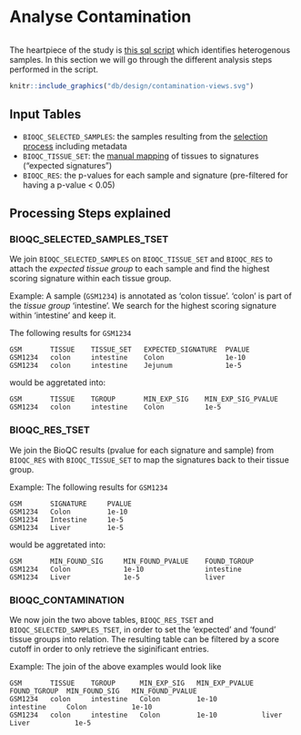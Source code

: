 # Analyse Contamination {#contamination-analysis}

```r

```

The heartpiece of the study is [this sql script](https://github.com/grst/BioQC_GEO_analysis/blob/master/db/views/contamination.sql) which identifies heterogenous samples. In this section we will go through the different analysis steps performed in the script. 

```r
knitr::include_graphics("db/design/contamination-views.svg")
```

## Input Tables
* `BIOQC_SELECTED_SAMPLES`: the samples resulting from the [selection process](#selecting samples) including metadata
* `BIOQC_TISSUE_SET`: the [manual mapping](#tissues-signatures) of tissues to signatures ("expected signatures")
* `BIOQC_RES`: the p-values for each sample and signature (pre-filtered for having a p-value < 0.05)

## Processing Steps explained
### BIOQC_SELECTED_SAMPLES_TSET
We join `BIOQC_SELECTED_SAMPLES` on `BIOQC_TISSUE_SET` and `BIOQC_RES` to attach the *expected tissue group* to each sample and find the highest scoring signature within each tissue group. 

Example: A sample (`GSM1234`) is annotated as 'colon tissue'. 'colon' is part of the *tissue group* 'intestine'. We search for the highest scoring signature within 'intestine' and keep it. 

The following results for `GSM1234`
```
GSM       TISSUE    TISSUE_SET   EXPECTED_SIGNATURE  PVALUE
GSM1234   colon     intestine    Colon               1e-10
GSM1234   colon     intestine    Jejunum             1e-5
```

would be aggretated into: 
```
GSM       TISSUE    TGROUP       MIN_EXP_SIG    MIN_EXP_SIG_PVALUE
GSM1234   colon     intestine    Colon          1e-5
```



### BIOQC_RES_TSET
We join the BioQC results (pvalue for each signature and sample) from `BIOQC_RES` with `BIOQC_TISSUE_SET` to map the signatures back to their tissue group. 

Example: The following results for `GSM1234`
```
GSM       SIGNATURE     PVALUE
GSM1234   Colon         1e-10
GSM1234   Intestine     1e-5
GSM1234   Liver         1e-5
```

would be aggretated into: 
```
GSM       MIN_FOUND_SIG     MIN_FOUND_PVALUE    FOUND_TGROUP  
GSM1234   Colon             1e-10               intestine
GSM1234   Liver             1e-5                liver
```

### BIOQC_CONTAMINATION
We now join the two above tables, `BIOQC_RES_TSET` and `BIOQC_SELECTED_SAMPLES_TSET`, in order to set the 'expected' and 'found' tissue groups into relation. The resulting table can be filtered by a score cutoff in order to only retrieve the siginificant entries. 

Example: The join of the above examples would look like
```
GSM       TISSUE    TGROUP      MIN_EXP_SIG   MIN_EXP_PVALUE  FOUND_TGROUP  MIN_FOUND_SIG   MIN_FOUND_PVALUE
GSM1234   colon     intestine   Colon         1e-10           intestine     Colon           1e-10
GSM1234   colon     intestine   Colon         1e-10           liver         Liver           1e-5
```


